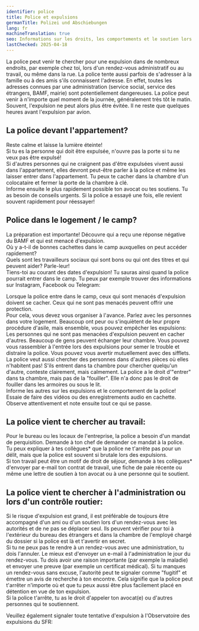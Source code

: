 ```yaml
---
identifier: police
title: Police et expulsions
germanTitle: Polizei und Abschiebungen
lang: fr
machineTranslation: true
seo: Informations sur les droits, les comportements et le soutien lors des interventions policières liées aux expulsions en Allemagne.
lastChecked: 2025-04-18
---
```


La police peut venir te chercher pour une expulsion dans de nombreux endroits, par exemple chez toi, lors d'un rendez-vous administratif ou au travail, ou même dans la rue.
La police tente aussi parfois de s'adresser à la famille ou à des amis s'ils connaissent l'adresse.
En effet, toutes les adresses connues par une administration (service social, service des étrangers, BAMF, mairie) sont potentiellement dangereuses. 
La police peut venir à n'importe quel moment de la journée, généralement très tôt le matin. Souvent, l'expulsion ne peut alors plus être évitée. 
Il ne reste que quelques heures avant l'expulsion par avion.

## La police devant l'appartement?

Reste calme et laisse la lumière éteinte! <br/>
Si tu es la personne qui doit être expulsée, n'ouvre pas la porte si tu ne veux pas être expulsé! <br/>
Si d'autres personnes qui ne craignent pas d'être expulsées vivent aussi dans l'appartement, elles devront peut-être parler à la police et même les laisser entrer dans l'appartement. Tu peux te cacher dans la chambre d'un colocataire et fermer la porte de la chambre à clé. <br/>
Informe ensuite le plus rapidement possible ton avocat ou tes soutiens. Tu as besoin de conseils urgents. Si la police a essayé une fois, elle revient souvent rapidement pour réessayer!

## Police dans le logement / le camp?

La préparation est importante! Découvre qui a reçu une réponse négative du BAMF et qui est menacé d'expulsion. <br/>
Où y a-t-il de bonnes cachettes dans le camp auxquelles on peut accéder rapidement? <br/>
Quels sont les travailleurs sociaux qui sont bons ou qui ont des titres et qui peuvent aider? Parle-leur! <br/>
Tiens-toi au courant des dates d'expulsion! Tu sauras ainsi quand la police pourrait entrer dans le camp. Tu peux par exemple trouver des informations sur Instagram, Facebook ou Telegram: <Address identifier="deportationalarm"></Address>
Lorsque la police entre dans le camp, ceux qui sont menacés d'expulsion doivent se cacher. Ceux qui ne sont pas menacés peuvent offrir une protection. <br/>
Pour cela, vous devez vous organiser à l'avance. Parlez avec les personnes dans votre logement. Beaucoup ont peur ou s'inquiètent de leur propre procédure d'asile, mais ensemble, vous pouvez empêcher les expulsions: Les personnes qui ne sont pas menacées d'expulsion peuvent en cacher d'autres. Beaucoup de gens peuvent échanger leur chambre. Vous pouvez vous rassembler à l'entrée lors des expulsions pour semer le trouble et distraire la police. Vous pouvez vous avertir mutuellement avec des sifflets. <br/>
La police veut aussi chercher des personnes dans d'autres pièces où elles n'habitent pas! S'ils entrent dans ta chambre pour chercher quelqu'un d'autre, conteste clairement, mais calmement. La police a le droit d'"entrer" dans ta chambre, mais pas de la "fouiller". Elle n'a donc pas le droit de fouiller dans les armoires ou sous le lit. <br/>
Informe les autres sur les expulsions et le comportement de la police! Essaie de faire des vidéos ou des enregistrements audio en cachette. Observe attentivement et note ensuite tout ce qui se passe. <br/>

## La police vient te chercher au travail:

Pour le bureau ou les locaux de l'entreprise, la police a besoin d'un mandat de perquisition. Demande à ton chef de demander ce mandat à la police. <br/>
Tu peux expliquer à tes collègues* que la police ne t'arrête pas pour un délit, mais que la police est souvent si brutale lors des expulsions. <br/>
Si ton travail peut être un motif de droit de séjour, demande à tes collègues* d'envoyer par e-mail ton contrat de travail, une fiche de paie récente ou même une lettre de soutien à ton avocat ou à une personne qui te soutient.

## La police vient te chercher à l'administration ou lors d'un contrôle routier:

Si le risque d'expulsion est grand, il est préférable de toujours être accompagné d'un ami ou d'un soutien lors d'un rendez-vous avec les autorités et de ne pas se déplacer seul. Ils peuvent vérifier pour toi à l'extérieur du bureau des étrangers et dans la chambre de l'employé chargé du dossier si la police est là et t'avertir en secret. <br/>
Si tu ne peux pas te rendre à un rendez-vous avec une administration, tu dois l'annuler. Le mieux est d'envoyer un e-mail à l'administration le jour du rendez-vous. Tu dois avoir une raison importante (par exemple la maladie) et envoyer une preuve (par exemple un certificat médical). Si tu manques un rendez-vous sans excuse, l'autorité peut te signaler comme "fugitif" et émettre un avis de recherche à ton encontre. Cela signifie que la police peut t'arrêter n'importe où et que tu peux aussi être plus facilement placé en détention en vue de ton expulsion. <br/>
Si la police t'arrête, tu as le droit d'appeler ton avocat(e) ou d'autres personnes qui te soutiennent.

Veuillez également signaler toute tentative d'expulsion à l'Observatoire des expulsions du SFR: <Address identifier="sfr_abschiebemonitoring"></Address>
